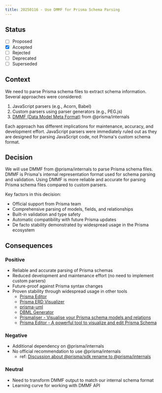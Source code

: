 ---
title: 20250116 - Use DMMF for Prisma Schema Parsing
---

## Status

- [ ] Proposed
- [x] Accepted
- [ ] Rejected
- [ ] Deprecated
- [ ] Superseded

## Context

We need to parse Prisma schema files to extract schema information. Several approaches were considered:

1. JavaScript parsers (e.g., Acorn, Babel)
2. Custom parsers using parser generators (e.g., PEG.js)
3. [DMMF (Data Model Meta Format)](https://github.com/prisma/prisma/blob/main/ARCHITECTURE.md#the-dmmf-or-data-model-meta-format) from @prisma/internals

Each approach has different implications for maintenance, accuracy, and development effort. JavaScript parsers were immediately ruled out as they are designed for parsing JavaScript code, not Prisma's custom schema format.

## Decision

We will use DMMF from @prisma/internals to parse Prisma schema files. DMMF is Prisma's internal representation format used for schema parsing and validation. Using DMMF is more reliable and accurate for parsing Prisma schema files compared to custom parsers.

Key factors in this decision:

- Official support from Prisma team
- Comprehensive parsing of models, fields, and relationships
- Built-in validation and type safety
- Automatic compatibility with future Prisma updates
- De facto stability demonstrated by widespread usage in the Prisma ecosystem

## Consequences

### Positive

- Reliable and accurate parsing of Prisma schemas
- Reduced development and maintenance effort (no need to implement custom parsers)
- Future-proof against Prisma syntax changes
- Proven stability through widespread usage in other tools
  - [Prisma Editor](https://github.com/mohammed-bahumaish/prisma-editor)
  - [Prisma ERD Visualizer](https://github.com/skn0tt/prisma-erd)
  - [prisma-uml](https://github.com/emyann/prisma-uml)
  - [DBML Generator](https://github.com/notiz-dev/prisma-dbml-generator)
  - [Prismaliser - Visualise your Prisma schema models and relations](https://prismaliser.app/)
  - [Prisma Editor - A powerful tool to visualize and edit Prisma Schema](https://github.com/mohammed-bahumaish/prisma-editor)

### Negative

- Additional dependency on @prisma/internals
- No official recommendation to use @prisma/internals
  - ref: [Discussion about @prisma/sdk rename to @prisma/internals](https://github.com/prisma/prisma/issues/13877)

### Neutral

- Need to transform DMMF output to match our internal schema format
- Learning curve for working with DMMF API
